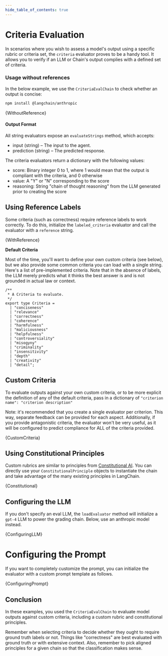 ```yaml
---
hide_table_of_contents: true
---
```



# Criteria Evaluation

In scenarios where you wish to assess a model's output using a specific rubric or criteria set, the `criteria` evaluator proves to be a handy tool. It allows you to verify if an LLM or Chain's output complies with a defined set of criteria.

### Usage without references

In the below example, we use the `CriteriaEvalChain` to check whether an output is concise:


<IntegrationInstallTooltip></IntegrationInstallTooltip>

```bash npm2yarn
npm install @langchain/anthropic
```

<CodeBlock language="typescript">{WithoutReference}</CodeBlock>

#### Output Format

All string evaluators expose an `evaluateStrings` method, which accepts:

- input (string) – The input to the agent.
- prediction (string) – The predicted response.

The criteria evaluators return a dictionary with the following values:

- score: Binary integer 0 to 1, where 1 would mean that the output is compliant with the criteria, and 0 otherwise
- value: A "Y" or "N" corresponding to the score
- reasoning: String "chain of thought reasoning" from the LLM generated prior to creating the score

## Using Reference Labels

Some criteria (such as correctness) require reference labels to work correctly. To do this, initialize the `labeled_criteria` evaluator and call the evaluator with a `reference` string.

<CodeBlock language="typescript">{WithReference}</CodeBlock>

**Default Criteria**

Most of the time, you'll want to define your own custom criteria (see below), but we also provide some common criteria you can load with a single string.
Here's a list of pre-implemented criteria. Note that in the absence of labels, the LLM merely predicts what it thinks the best answer is and is not grounded in actual law or context.

```
/**
 * A Criteria to evaluate.
 */
export type Criteria =
  | "conciseness"
  | "relevance"
  | "correctness"
  | "coherence"
  | "harmfulness"
  | "maliciousness"
  | "helpfulness"
  | "controversiality"
  | "misogyny"
  | "criminality"
  | "insensitivity"
  | "depth"
  | "creativity"
  | "detail";

```

## Custom Criteria

To evaluate outputs against your own custom criteria, or to be more explicit the definition of any of the default criteria, pass in a dictionary of `"criterion name": "criterion description"`

Note: it's recommended that you create a single evaluator per criterion. This way, separate feedback can be provided for each aspect. Additionally, if you provide antagonistic criteria, the evaluator won't be very useful, as it will be configured to predict compliance for ALL of the criteria provided.

<CodeBlock language="typescript">{CustomCriteria}</CodeBlock>

## Using Constitutional Principles

Custom rubrics are similar to principles from [Constitutional AI](https://arxiv.org/abs/2212.08073). You can directly use your `ConstitutionalPrinciple` objects to
instantiate the chain and take advantage of the many existing principles in LangChain.

<CodeBlock language="typescript">{Constitutional}</CodeBlock>

## Configuring the LLM

If you don't specify an eval LLM, the `loadEvaluator` method will initialize a `gpt-4` LLM to power the grading chain. Below, use an anthropic model instead.

<CodeBlock language="typescript">{ConfiguringLLM}</CodeBlock>

# Configuring the Prompt

If you want to completely customize the prompt, you can initialize the evaluator with a custom prompt template as follows.

<CodeBlock language="typescript">{ConfiguringPrompt}</CodeBlock>

## Conclusion

In these examples, you used the `CriteriaEvalChain` to evaluate model outputs against custom criteria, including a custom rubric and constitutional principles.

Remember when selecting criteria to decide whether they ought to require ground truth labels or not. Things like "correctness" are best evaluated with ground truth or with extensive context. Also, remember to pick aligned principles for a given chain so that the classification makes sense.
